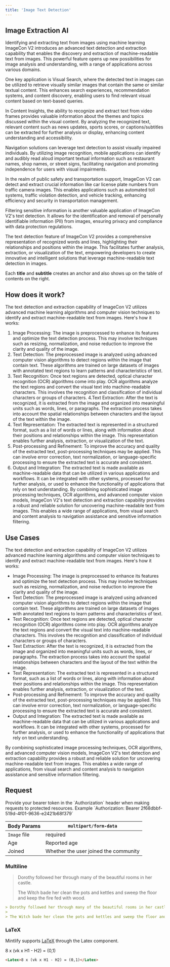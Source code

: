 ```yaml
---
title: 'Image Text Detection'
---
```


## Image Extraction AI

Identifying and extracting text from images using machine learning
ImageCon V2 introduces an advanced text detection and extraction capability that enables the discovery and extraction of machine-readable text from images. This powerful feature opens up new possibilities for image analysis and understanding, with a range of applications across various domains.

One key application is Visual Search, where the detected text in images can be utilized to retrieve visually similar images that contain the same or similar textual content. This enhances search experiences, recommendation systems, and content discovery, enabling users to find relevant visual content based on text-based queries.

In Content Insights, the ability to recognize and extract text from video frames provides valuable information about the themes and topics discussed within the visual content. By analyzing the recognized text, relevant content such as news updates, sports scores, or captions/subtitles can be extracted for further analysis or display, enhancing content understanding and accessibility.

Navigation solutions can leverage text detection to assist visually impaired individuals. By utilizing image recognition, mobile applications can identify and audibly read aloud important textual information such as restaurant names, shop names, or street signs, facilitating navigation and promoting independence for users with visual impairments.

In the realm of public safety and transportation support, ImageCon V2 can detect and extract crucial information like car license plate numbers from traffic camera images. This enables applications such as automated toll systems, traffic violation detection, and vehicle tracking, enhancing efficiency and security in transportation management.

Filtering sensitive information is another valuable application of ImageCon V2's text detection. It allows for the identification and removal of personally identifiable information (PII) from images, ensuring privacy and compliance with data protection regulations.

The text detection feature of ImageCon V2 provides a comprehensive representation of recognized words and lines, highlighting their relationships and positions within the image. This facilitates further analysis, extraction, or visualization of the text, empowering developers to create innovative and intelligent solutions that leverage machine-readable text detection in images.

<Tip>

Each **title** and **subtitle** creates an anchor and also shows up on the table of contents on the right.

</Tip>

## How does it work?

The text detection and extraction capability of ImageCon V2 utilizes advanced machine learning algorithms and computer vision techniques to identify and extract machine-readable text from images. Here's how it works:
1. Image Processing: The image is preprocessed to enhance its features and optimize the text detection process. This may involve techniques such as resizing, normalization, and noise reduction to improve the clarity and quality of the image.
2. Text Detection: The preprocessed image is analyzed using advanced computer vision algorithms to detect regions within the image that contain text. These algorithms are trained on large datasets of images with annotated text regions to learn patterns and characteristics of text.
3. Text Recognition: Once text regions are detected, optical character recognition (OCR) algorithms come into play. OCR algorithms analyze the text regions and convert the visual text into machine-readable characters. This involves the recognition and classification of individual characters or groups of characters.
4.Text Extraction: After the text is recognized, it is extracted from the image and organized into meaningful units such as words, lines, or paragraphs. The extraction process takes into account the spatial relationships between characters and the layout of the text within the image.
5. Text Representation: The extracted text is represented in a structured format, such as a list of words or lines, along with information about their positions and relationships within the image. This representation enables further analysis, extraction, or visualization of the text.
6. Post-processing and Refinement: To improve the accuracy and quality of the extracted text, post-processing techniques may be applied. This can involve error correction, text normalization, or language-specific processing to ensure the extracted text is accurate and consistent.
7. Output and Integration: The extracted text is made available as machine-readable data that can be utilized in various applications and workflows. It can be integrated with other systems, processed for further analysis, or used to enhance the functionality of applications that rely on text understanding.
By combining sophisticated image processing techniques, OCR algorithms, and advanced computer vision models, ImageCon V2's text detection and extraction capability provides a robust and reliable solution for uncovering machine-readable text from images. This enables a wide range of applications, from visual search and content analysis to navigation assistance and sensitive information filtering.

## Use Cases

The text detection and extraction capability of ImageCon V2 utilizes advanced machine learning algorithms and computer vision techniques to identify and extract machine-readable text from images. Here's how it works:
* Image Processing: The image is preprocessed to enhance its features and optimize the text detection process. This may involve techniques such as resizing, normalization, and noise reduction to improve the clarity and quality of the image.
* Text Detection: The preprocessed image is analyzed using advanced computer vision algorithms to detect regions within the image that contain text. These algorithms are trained on large datasets of images with annotated text regions to learn patterns and characteristics of text.
* Text Recognition: Once text regions are detected, optical character recognition (OCR) algorithms come into play. OCR algorithms analyze the text regions and convert the visual text into machine-readable characters. This involves the recognition and classification of individual characters or groups of characters.
* Text Extraction: After the text is recognized, it is extracted from the image and organized into meaningful units such as words, lines, or paragraphs. The extraction process takes into account the spatial relationships between characters and the layout of the text within the image.
* Text Representation: The extracted text is represented in a structured format, such as a list of words or lines, along with information about their positions and relationships within the image. This representation enables further analysis, extraction, or visualization of the text.
* Post-processing and Refinement: To improve the accuracy and quality of the extracted text, post-processing techniques may be applied. This can involve error correction, text normalization, or language-specific processing to ensure the extracted text is accurate and consistent.
* Output and Integration: The extracted text is made available as machine-readable data that can be utilized in various applications and workflows. It can be integrated with other systems, processed for further analysis, or used to enhance the functionality of applications that rely on text understanding.

By combining sophisticated image processing techniques, OCR algorithms, and advanced computer vision models, ImageCon V2's text detection and extraction capability provides a robust and reliable solution for uncovering machine-readable text from images. This enables a wide range of applications, from visual search and content analysis to navigation assistance and sensitive information filtering.

## Request
<AccordionGroup>
    <Accordion title='Authorization: Bearer Token'>
    Provide your bearer token in the `Authorization` header when making requests to protected resources.
    Example `Authorization: Bearer 2f68dbbf-519d-4f01-9636-e2421b68f379`
  </Accordion>
</AccordionGroup>

| Body Params |  `multipart/form-data`                |
| --------    | ------------------------------------- |
| `Image` file| <Warning>  required   </Warning>      |
| Age         | Reported age                          |
| Joined      | Whether the user joined the community |



### Multiline

> Dorothy followed her through many of the beautiful rooms in her castle.
>
> The Witch bade her clean the pots and kettles and sweep the floor and keep the fire fed with wood.

```md
> Dorothy followed her through many of the beautiful rooms in her castle.
>
> The Witch bade her clean the pots and kettles and sweep the floor and keep the fire fed with wood.
```

### LaTeX

Mintlify supports [LaTeX](https://www.latex-project.org) through the Latex component.

<Latex>8 x (vk x H1 - H2) = (0,1)</Latex>

```md
<Latex>8 x (vk x H1 - H2) = (0,1)</Latex>
```
